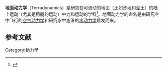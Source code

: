 {{expand|time=2013-03-24T03:13:16+00:00}}
'''地面动力学'''（Terradynamics）是研究在可流动的地面（比如沙地和泥土）的陆上运动（尤其是用腿的运动）中力和运动的学科<ref>{{Cite journal | title=A terradynamics of legged locomotion on granular media  | first1=Chen | last1=Li | first2=Tingnan | last2=Zhang | first3=Daniel I | last3=Goldman |journal=Science | volume=339 | issue= | year=2013 | pages=1408-1411}}</ref>。地面动力学的命名是由研究空中飞行的[[空气动力学|空气动力学]]和研究水中游泳的[[水动力学|水动力学]]启发而来。

==参考文献==
{{reflist}}

[[Category:動力學|Category:動力學]]